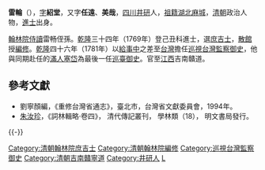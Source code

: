 '''雷輪'''（{{bd|1738年||1801年|catIdx=L雷}}），[[表字|字]]'''紹堂'''，又字'''任遠'''、'''美哉'''，[[四川|四川]][[井研|井研]]人，[[祖籍|祖籍]][[湖北|湖北]][[麻城|麻城]]，[[清朝|清朝]]政治人物，[[進士|進士]]出身。

[[翰林院侍讀|翰林院侍讀]]雷畅侄孫。[[乾隆|乾隆]]三十四年（1769年）登己丑科進士，選[[庶吉士|庶吉士]]，[[散館|散館]]授[[編修|編修]]。[[乾隆|乾隆]]四十六年（1781年）以[[給事中|給事中]]之差至[[台灣|台灣]]擔任[[巡視台灣監察御史|巡視台灣監察御史]]，他與同期赴任的[[滿人|滿人]][[塞岱|塞岱]]為最後一任[[巡臺御史|巡臺御史]]。官至[[江西|江西]]吉南贛道。

==參考文獻==
*劉寧顏編，《重修台灣省通志》，臺北市，台灣省文獻委員會，1994年。 
*[[朱汝珍|朱汝珍]]，《詞林輯略·卷四》， 清代傳記叢刊， 學林類（18）， 明文書局發行。

{{-}}
{{start box}}
{{s-off}}
{{s-before|[[孟邵|孟邵]]}}
{{s-title|[[巡視台灣監察御史|巡視台灣監察御史]]（漢）|<small>乾隆四十六年（1781年）上任</small>}}
{{s-after|無}}
{{end box}}
{{乾隆三十四年己丑科殿試金榜}}
{{DEFAULTSORT:Lei雷}}

[[Category:清朝翰林院庶吉士|Category:清朝翰林院庶吉士]]
[[Category:清朝翰林院編修|Category:清朝翰林院編修]]
[[Category:巡視台灣監察御史|Category:巡視台灣監察御史]]
[[Category:清朝吉南贛寧道|Category:清朝吉南贛寧道]]
[[Category:井研人|Category:井研人]]
[[Category:雷姓|L]]